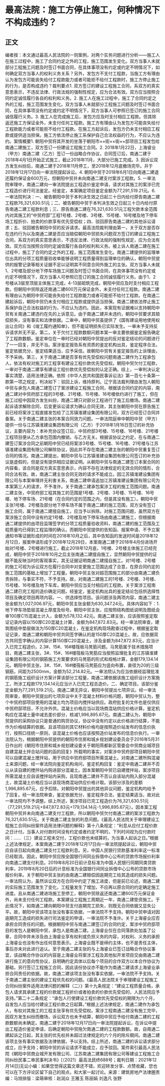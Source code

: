 # 最高法院：施工方停止施工，何种情况下不构成违约？
## 正文
编者按：本文通过最高人民法院的一则案例，对两个实务问题进行分析——施工人在施工过程中，施工了合同约定之外的工程，施工范围发生变化。双方当事人未就部分工程施工问题及时签订书面合同，在具体事项没有约定或约定不明情况下，如何确定双方当事人的权利义务关系？另外，发包方不支付工程款，当施工方有理由认为发包方可能丧失给付工程款能力或者可能拒不给付工程款时，施工方停止施工的行为，是否构成违约？裁判要点1. 双方签订的建设工程施工合同，系双方的真实意思表示，不违反法律、行政法规的强制性规定，应为合法有效。双方应当按照合同约定诚信履行各自的权利和义务。2. 施工人在施工过程中，施工了合同约定之外的工程，施工范围发生变化。双方当事人未就部分工程施工问题及时签订书面合同，在具体事项没有约定或约定不明情况下，双方当事人可参照已签订的施工合同诚信履行义务。3. 施工人在完成施工后，发包方应及时支付相应工程款。但其除返还施工方保证金外，未支付任何工程款。施工方有理由认为发包方可能丧失给付工程款能力或者可能拒不给付工程款。在施工方起诉后，发包方仍未支付相应工程款或提供适当担保。施工方依法停止施工系保护自己合法权益的行为，不应认为违约。案情概要1. 朝阳中贸将其开发的坐落于朝阳市××街××街××邸项目工程发包给南通二建施工，双方签订一份建设工程施工合同。2. 2018年1月22日，上海睿业（甲方）南通二建（乙方）签订一份战略合作协议，合同签订后，南通二建于2018年4月1日开始正式施工，截止2018年11月，大部分已施工完成。3. 因诉讼双方发生纠纷后，南通二建于2018年11月停工，至2018年12月底撤场完毕。并于2018年12月17日向一审法院提起诉讼。4. 朝阳中贸于2018年6月1日向南通二建退还履约保证金600万元，但朝阳中贸并未向南通二建支付案涉工程款。5. 一审法院审理中，南通二建向一审法院提出工程造价鉴定申请，请求对其施工的案涉已完工程造价进行司法鉴定。经鉴定，本案确定项目鉴定金额为77,291,519.21元。6. 一审法院判决：一、被告朝阳中贸于本判决生效之日起三十日内给付原告南通二建工程款76,321,630.51元；二、被告朝阳中贸于本判决生效之日起三十日内给付原告南通二建工程款利息；三、原告南通二建在76,321,630.51元工程欠款本金范围内对其施工的“中贸府邸”工程1号楼、2号楼、3号楼、15号楼、16号楼及地下停车场工程折价、拍卖的价款享有优先受偿权；四、驳回原告南通二建的其他诉讼请求；五、驳回被告朝阳中贸的反诉请求。最高法院裁判理由第一，关于双方是否存在违约行为以及南通二建是否应当赔偿朝阳中贸损失问题双方签订的建设工程施工合同，系双方的真实意思表示，不违反法律、行政法规的强制性规定，应为合法有效。双方应当按照合同约定诚信履行各自的权利和义务。被上诉人南通二建在施工过程中，施工了合同约定之外的工程，施工范围发生变化。南通二建提供的监理单位出具的分项工程质量验收单能够说明工程质量得到监理单位的确认，朝阳中贸提供的报警记录等相关证据不足以证明其不同意合同外施工的主张。双方当事人未就1、2号楼及部分地下停车场施工问题及时签订书面合同，在具体事项没有约定或约定不明情况下，双方当事人可参照已签订的施工合同诚信履行义务。由于1、2号楼从3层至顶层主体施工完成，4-13层砌筑完成，朝阳中贸应及时支付相应工程款。但朝阳中贸除返还南通二建600万元保证金外，未支付任何工程款。南通二建有理由认为朝阳中贸可能丧失给付工程款能力或者可能拒不给付工程款。在南通二建起诉后，朝阳中贸仍未支付相应工程款或提供适当担保。南通二建依法停止施工系保护自己合法权益的行为，不应认为违约。因此，本案现有证据难以支持朝阳中贸有关南通二建违约在先的上诉意见。由于南通二建并未违约，朝阳中贸要求其赔偿损失，没有事实和法律依据。二审中，朝阳中贸虽提供了《国有建设用地使用权出让合同》和《竣工履约通知单》，但不能证明损失已实际发生。一审未予支持反诉请求并无不妥。第二，关于欠付工程款数额问题本案一审主要依据鉴定报告确定了工程款数额。鉴定单位在一审时已经对朝阳中贸提出的反对鉴定结论的问题进行了一一回复，并无不当。案涉鉴定报告系有资质的鉴定机构出具，鉴定程序合法，鉴定依据充分，鉴定结果适当，应予采信。故朝阳中贸有关鉴定报告的上诉理由，不予采纳。第三，关于南通二建是否享有优先受偿权问题南通二建作为工程承包人，依法有权对施工的工程享有建设工程价款优先受偿权。朝阳中贸欠付工程款，一审对于南通二建享有建设工程价款优先受偿权的认定正确。综上，一审判决认定事实清楚，适用法律正确。依照《中华人民共和国民事诉讼法》第一百七十条第一款第一项之规定，判决如下：驳回上诉，维持原判。辽宁高法裁判理由发包人朝阳中贸与承包人南通二建签订了案涉建设工程施工合同，根据该合同约定的内容，南通二建对中贸府邸工程的3号楼、21号楼、15号楼、16号楼依约进行了施工，但在施工过程中因双方发生纠纷，南通二建只对部分工程进行了施工后撤场。南通二建起诉请求解除合同，后变更诉讼请求为确认合同无效，其主张朝阳中贸在原告施工前已经将案涉工程直接发包给了江苏镇淮建设集团有限公司，双方已经签订合同并备案。关于南通二建主张的本案合同效力问题。一审法院庭审中朝阳中贸（甲方）提供一份与江苏镇淮建设集团有限公司（乙方）于2018年1月16日签订的补充协议，主要内容为：本补充协议签订后，中贸府邸3号楼、15号楼、16号楼、21号楼工程项目便从乙方承包范围内撤销，与乙方无关。根据该协议之约定，在与南通二建签订案涉合同之前朝阳中贸已经将案涉3号楼、15号楼、16号楼、21号楼与江苏镇淮建设集团有限公司解除协议，因此并不存在南通二建主张的朝阳中贸重复签订合同的情况。南通二建提出，朝阳中贸与江苏镇淮建设集团有限公司签订的补充协议是虚假的，但是没有提供相应证据证明。从朝阳中贸与南通二建签订本案合同的内容看，该合同是双方真实意思表示，内容不存在法律规定的无效合同的情形，合同合法有效。故，南通二建主张合同无效的请求不能成立。因江苏镇淮建设集团有限公司与本案审理并无利害关系，南通二建申请追加江苏镇淮建设集团有限公司为本案第三人的请求，不予准许。关于南通二建承包案涉工程的施工范围问题。南通二建主张，中贸府邸工程其施工的范围是1号楼、2号楼、3号楼、15号楼、16号楼、地下停车场、21号楼（在合同约定的范围之内，但是其没有施工）。朝阳中贸主张1号楼、2号楼及部分地下停车场不属于南通二建的施工范围，双方没有签订施工合同，属于南通二建擅自施工，应当予以拆除。对施工范围问题，虽然双方在案涉施工合同中没有约定1号楼、2号楼及地下停车场由南通二建施工，但根据南通二建提供的由项目监理签字的分项工程质量验收资料，南通二建的施工范围及工程质量均已得到工程监理的确认。而朝阳中贸提供的告知函、报案申请、不予立案通知书等证据形成的时间在2018年10月之后，其中告知函的发送时间是2018年12月12日，报案申请形成于2018年12月29日，本案南通二建于2018年4月份进场开始对1号楼、2号楼进行施工，截止2018年12月底，1号楼、2号楼主体施工已经完成，朝阳中贸于2018年10月之后主张南通二建擅自施工，显然朝阳中贸提供的证据不能反映当时的客观事实，其无证据证明南通二建擅自施工。对1号楼、2号楼的施工可视为诉讼双方在履行合同中对变更施工范围达成了合意，在原合同约定的施工范围的基础上增加了工程量。朝阳中贸主张对超范围施工的部分由南通二建负责拆除，与事实不符，不予支持。故，对南通二建施工的1号楼、2号楼、3号楼、15号楼、16号楼及地下车库，朝阳中贸应当支付相应的工程款。关于案涉工程南通二建已完工程的造价确定问题。经鉴定，鉴定机构出具的鉴定结论包括供选择性项目及确定项目两项内容。一、供选择性项目。该问题涉及两项内容，南通二建主张金额为1,027,006.97元，朝阳中贸主张金额为630,347.24元。具体内容如下：1.地下停车场垫层混凝土厚度及标号。朝阳中贸主张，应按照结构图纸说明及图纸会审100厚C15混凝土计入，金额为578,132.42元。南通二建主张，应该按照鉴定取证记录内容以150厚C20混凝土计算，金额为847,872.83元。经一审法院审查，建筑图纸中垫层做法为150厚C20混凝土，在鉴定机构现场勘查过程中，根据鉴定取证记录，南通二建和朝阳中贸共同签字确认的是150厚C20混凝土。故，应依据双方共同签字确认的内容计算150厚C20混凝土，涉及金额为847,872.83元，应当计入已完工程造价。2.3#、15#、16#楼筏板马凳筋问题。马凳筋属于技术措施项目，南通二建主张，3#、15#、16#楼筏板马凳筋应当按照监理批复的江苏镇淮建设集团有限公司的钢筋施工方案要求的马凳筋的形式和规格计算，金额179,134.14元。朝阳中贸主张，3#、15#、16#楼筏板马凳筋应为竖向布置，直径为20的三级钢筋，间距为2500mm，金额为52,214.82元。一审法院认为应当依据经监理批准的钢筋施工组织设计方案计算该部分工程量，南通二建依据该施工组织设计方案施工，所涉工程款179,134.14元应当计入已完工程总造价。二、确定项目。该部分鉴定金额为77,291,519.21元。南通二建无异议，朝阳中贸提出七项异议。经一审法院审查，朝阳中贸提出的七项异议中关于混凝土材料价格问题，朝阳中贸认为，整个中贸府邸项目使用的混凝土均为项目内搅拌站供应。政府批复的文件也是仅供应中贸府邸项目，不允许外供。混凝土价格应当以现场商混站供应价格计算。鉴定机构应在混凝土量中减去差价部分，核减1,996,895.67元。南通二建认为，朝阳中贸提供的采购协议只是普通的购货协议，协议中没有约定以此价格进行结算，不能作为价格结算的依据。且该项目的其它材料价格均是按照造价站发布的信息价执行，按照口径统一原则，该混凝土价格也应该按照造价站发布的信息价执行。一审法院认为，根据朝阳中贸提供的朝阳市住房和城乡规划建设委员会于2016年5月31日作出的《朝阳市住房和城乡规划建设委关于朝阳燕都新区管委会中贸商业城项目自建混凝土拌合站问题的函的回复》所载明的事实，对案涉中贸府邸项目朝阳中贸可以自建混凝土搅拌站，用于供应中贸府邸项目所需混凝土。对南通二建所购混凝土来源问题，经一审法院向鉴定机构询问，鉴定机构回复：鉴定中南通二建并不否认从该自建的搅拌站内购进部分混凝土。因本案朝阳中贸已自建搅拌站，案涉项目所需混凝土应自该搅拌站内采购，且现南通二建并不否认自该站内购入部分混凝土，故混凝土价格应当以该现场商混站供应价格计取。该部分涉及的差额1,996,895.67元，应予扣除。对朝阳中贸提出的其他异议问题，鉴定机构均给予了回复。经一审法院审查，鉴定依据充分，鉴定程序合法，鉴定结果适当，故对此一审法院均不予调整。综上所述，案涉项目已完工程造价为76,321,630.51元（77,291,519.21元+847,872.83元+179,134.14元-1,996,895.67元）。因本案工程朝阳中贸并未向南通二建支付工程款，所以朝阳中贸欠付南通二建的案涉工程款为76,321,630.51元。关于南通二建主张的利息问题。《最高人民法院关于审理建设工程施工合同纠纷案件适用法律问题的解释》第十八条规定：“利息从应付工程价款之日计付。当事人对付款时间没有约定或者约定不明的，下列时间视为应付款时间：……（三）建设工程未交付，工程价款也未结算的，为当事人起诉之日。”根据上述法律规定，本案南通二建于2018年12月17日向一审法院提起诉讼，朝阳中贸应自该日起向南通二建支付工程款利息。另，中国人民银行贷款基准利率这一标准已经取消。因此，朝阳中贸应按全国银行间同业拆借中心公布的贷款市场报价利率向南通二建支付利息。2019年8月20日前计息标准为中国人民银行同期同类贷款利率，2019年8月20日后的计息标准为全国银行间同业拆借中心公布的贷款市场报价利率。关于朝阳中贸主张的由南通二建赔偿因逾期完工给其造成的损失问题。一审法院认为，虽然诉讼双方在合同中约定了施工进度，但是前已论述，南通二建的实际施工范围发生了变化，工程量发生了增加，不应再以原合同的约定确定施工进度。且从南通二建进场施工至停工，朝阳中贸除返还南通二建600万元保证金外，尚未支付任何工程款。本案建设工程施工周期近一年，南通二建垫资施工。于此情况下，如南通二建向朝阳中贸支付逾期完工损失，则既无合同依据又显失公平。故，朝阳中贸该项主张没有事实依据，一审法院不予支持。朝阳中贸申请对因逾期完工造成的损失进行司法鉴定的申请，一审法院不予准许。关于上海睿业应否承担合同责任的问题。根据朝阳中贸与南通二建签订的合同约定，案涉中贸府邸项目的发包人是朝阳中贸，承包人是南通二建。上海睿业仅在合同落款处加盖了公章，合同中并未涉及由上海睿业享有权利或负担义务的内容，对权利、义务的承担上海睿业也没有作出任何意思表示。上海睿业既不是缔约主体，也不是责任主体，事后亦未对此进行追认。至于南通二建主张的与上海睿业已签订战略合作协议事宜，该战略合作协议的内容是上海睿业将案涉工程及其他拟开发项目交由南通二建进行施工的意向性协议，且明确约定具体以后每个项目的合作双方以本合作协议为基础，另行签订工程施工合同，因此该份协议亦不能作为南通二建请求上海睿业承担合同责任的依据。故，南通二建该项主张没有事实依据，一审法院不予支持。关于南通二建主张的建设工程优先权的问题。《最高人民法院关于审理建设工程施工合同纠纷案件适用法律问题的解释（二）》第十九条规定：“建设工程质量合格，承包人请求其承建工程的价款就工程折价或者拍卖的价款优先受偿的，人民法院应予支持。”第二十二条规定：“承包人行使建设工程价款优先受偿权的期限为六个月，自发包人应当给付建设工程价款之日起算。”根据上述法律规定，南通二建作为承包人，有权对其施工的工程主张享有优先受偿权。案涉工程南通二建没有施工完毕，因双方发生纠纷而撤场，诉讼双方也未予结算，朝阳中贸应予给付南通二建的工程款数额尚未确定。南通二建于2018年12月17日向一审法院提起诉讼，在诉讼中提出工程造价鉴定申请，后确定朝阳中贸拖欠南通二建的工程款数额。故，自南通二建起诉之日起，其主张的优先权并未超过法律规定的六个月的除斥期间。南通二建该项主张有事实依据及法律依据，予以支持。综上所述，南通二建的诉讼请求部分成立，应予支持；朝阳中贸的诉讼请求不能成立，应予驳回。案件索引最高人民法院《朝阳中贸商业城开发有限公司、江苏南通二建集团有限公司等建设工程施工合同纠纷民事二审民事判决书》[（2021）最高法民终688号；裁判日期：2021年12月14日]无讼小编：如果您觉得这篇文章还不错，欢迎转发分享、点赞收藏，您也可以在下方评论区留下自己的观点，和大家一起讨论。来源：建筑房地产法律圈责编：马旭排版：梁萌审核：赵润众 王雅玉 陈丽娟 刘逸凡 张野